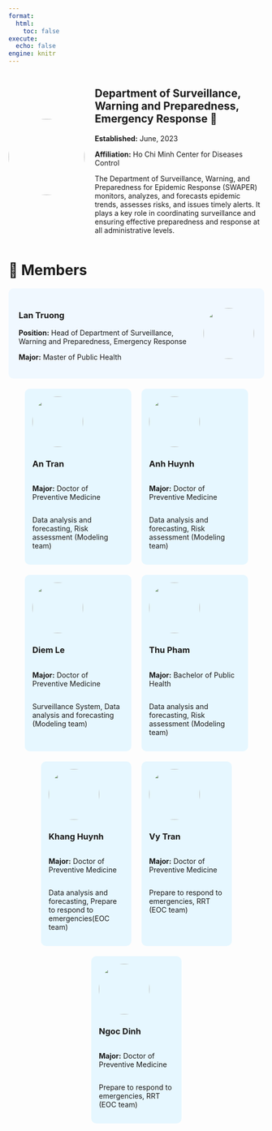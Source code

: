 ```yaml
---
format:
  html:
    toc: false
execute:
  echo: false
engine: knitr
---
```


```{=html}
<style>
/* Mở rộng nội dung */
main {
    max-width: 100%;
}

/* Bố cục logo + thông tin */
.header-container {
    display: flex;
    align-items: center;
    gap: 20px;
    margin-bottom: 20px;
}
.header-logo {
    width: 150px;
    height: 150px;
    border-radius: 50%;
    object-fit: cover;
}
.header-info {
    flex-grow: 1;
}

/* Bố cục nhóm staff */
.team-container {
    display: flex;
    flex-wrap: wrap;
    justify-content: center;
    gap: 20px;
    max-width: 800px;
    margin: auto;
}

.member {
    text-align: left;
    background-color: #e6f7ff;
    padding: 15px;
    border-radius: 10px;
    display: flex;
    flex-direction: column;
    align-items: flex-start;
}

/* Leader chiếm nguyên hàng */
.leader {
    width: 100%;
    background-color: #f0f8ff;
    padding: 20px;
    border-radius: 10px;
    display: flex;
    align-items: center;
    gap: 20px;
    justify-content: space-between;
    flex-direction: row-reverse;
}

/* Hàng 4 người */
.row1 {
    width: calc(25% - 20px);
    min-width: 180px;
}

/* Hàng 3 người */
.row2 {
    width: calc(33.33% - 20px);
}

/* Ảnh đại diện */
.avatar {
    width: 100px;
    height: 100px;
    border-radius: 50%;
    object-fit: cover;
}

.leader-info {
    flex-grow: 1;
    text-align: left;
}

/* Căn trái toàn bộ nội dung của Staff */
.member h3,
.member p {
    text-align: left;
    width: 100%;
}
</style>

<!-- Bố cục logo + thông tin -->
<div class="header-container">
    <img src="logo.png" class="header-logo">
    <div class="header-info">
        <h2>Department of Surveillance, Warning and Preparedness, Emergency Response 🏡</h2>
        <p><strong>Established:</strong> June, 2023</p>
        <p><strong>Affiliation:</strong> Ho Chi Minh Center for Diseases Control</p>
        <p>The Department of Surveillance, Warning, and Preparedness for Epidemic Response (SWAPER) monitors, analyzes, and forecasts epidemic trends, assesses risks, and issues timely alerts. It plays a key role in coordinating surveillance and ensuring effective preparedness and response at all administrative levels.</p>
    </div>
</div>
```

# 🔹 **Members**
 
```{=html}
<div class="team-container">
    <!-- Leader -->
    <div class="leader">
        <img src="lantruong.jpg" class="avatar">
        <div class="leader-info">
            <h3>Lan Truong</h3>
            <p><strong>Position:</strong> Head of Department of Surveillance, Warning and Preparedness, Emergency Response</p>
            <p><strong>Major:</strong> Master of Public Health</p>
        </div>
    </div>

    <!-- Staff (4 người hàng trên) -->
    <div class="member row1">
        <img src="antran.jpg" class="avatar">
        <h3>An Tran</h3>
        <p><strong>Major:</strong> Doctor of Preventive Medicine</p>
        <p>Data analysis and forecasting, Risk assessment (Modeling team)</p>
    </div>
    <div class="member row1">
        <img src="anhhuynh.jpg" class="avatar">
        <h3>Anh Huynh</h3>
        <p><strong>Major:</strong> Doctor of Preventive Medicine</p>
        <p>Data analysis and forecasting, Risk assessment (Modeling team)</p>
    </div>
    <div class="member row1">
        <img src="diemle.jpg" class="avatar">
        <h3>Diem Le</h3>
        <p><strong>Major:</strong> Doctor of Preventive Medicine</p>
        <p>Surveillance System, Data analysis and forecasting (Modeling team)</p>
    </div>
    <div class="member row1">
        <img src="thupham.jpg" class="avatar">
        <h3>Thu Pham</h3>
        <p><strong>Major:</strong> Bachelor of Public Health</p>
        <p>Data analysis and forecasting, Risk assessment (Modeling team)</p>
    </div>

    <!-- Staff (3 người hàng dưới) -->
    <div class="member row2">
        <img src="khanghuynh.jpg" class="avatar">
        <h3>Khang Huynh</h3>
        <p><strong>Major:</strong> Doctor of Preventive Medicine</p>
        <p>Data analysis and forecasting, Prepare to respond to emergencies(EOC team)</p>
    </div>
    <div class="member row2">
        <img src="vytran.jpg" class="avatar">
        <h3>Vy Tran</h3>
        <p><strong>Major:</strong> Doctor of Preventive Medicine</p>
        <p>Prepare to respond to emergencies, RRT (EOC team)</p>
    </div>
    <div class="member row2">
        <img src="ngocdinh.jpg" class="avatar">
        <h3>Ngoc Dinh</h3>
        <p><strong>Major:</strong> Doctor of Preventive Medicine</p>
        <p>Prepare to respond to emergencies, RRT (EOC team)</p>
    </div>
</div>
```
